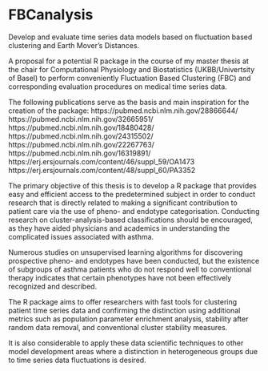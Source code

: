 # FBCanalysis
Develop and evaluate time series data models based on fluctuation based clustering and Earth Mover's Distances.

A proposal for a potential R package in the course of my master thesis at the chair for Computational Physiology and Biostatistics (UKBB/Univertsity of Basel) to perform conveniently Fluctuation Based Clustering (FBC) and corresponding evaluation procedures on medical time series data.

The following publications serve as the basis and main inspiration for the creation of the package:
https://pubmed.ncbi.nlm.nih.gov/28866644/
https://pubmed.ncbi.nlm.nih.gov/32665951/
https://pubmed.ncbi.nlm.nih.gov/18480428/
https://pubmed.ncbi.nlm.nih.gov/24315502/
https://pubmed.ncbi.nlm.nih.gov/22267763/
https://pubmed.ncbi.nlm.nih.gov/16319891/
https://erj.ersjournals.com/content/46/suppl_59/OA1473
https://erj.ersjournals.com/content/48/suppl_60/PA3352

The primary objective of this thesis is to develop a R package that provides easy and efficient access to the predetermined subject in order to conduct research that is directly related to making a significant contribution to patient care via the use of pheno- and endotype categorisation. Conducting research on cluster-analysis-based classifications should be encouraged, as they have aided physicians and academics in understanding the complicated issues associated with asthma.

Numerous studies on unsupervised learning algorithms for discovering prospective pheno- and endotypes have been conducted, but the existence of subgroups of asthma patients who do not respond well to conventional therapy indicates that certain phenotypes have not been effectively recognized and described.

The R package aims to offer researchers with fast tools for clustering patient time series data and confirming the distinction using additional metrics such as population parameter enrichment analysis, stability after random data removal, and conventional cluster stability measures.

It is also considerable to apply these data scientific techniques to other model development areas where a distinction in heterogeneous groups due to time series data fluctuations is desired.
